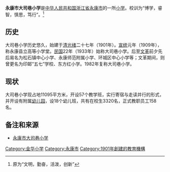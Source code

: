 {{Unreferenced|time=2020-08-07T00:51:15+00:00}}
{{Infobox_school
| name =永康市大司巷小学
| image = 永康大司巷小学.jpg
| motto =
| established =  1901年
| type = 小学
| principal = 黄伟星
| faculty = 
| enrollment = 
| free_label = 
| free_text = 
| district    = 
| location = [[浙江省|浙江省]][[永康市|永康市]]大司巷11号
| information = 
| website = 
}}
'''永康市大司巷小学'''是[[中华人民共和国|中华人民共和国]][[浙江省|浙江省]][[永康市|永康市]]的一所[[小学|小学]]。校训为“博学，睿智，慎思，笃行”。<ref>原为“文明，勤奋，活泼，创新”</ref>

== 历史 ==
大司巷小学历史悠久，始建于[[清朝|清]][[光绪|光绪]]二十七年（1901年）。[[宣统|宣统]]元年（1909年），称永康县立高等小学堂。[[中華民國|民国]]22年（1933年）始称大司巷小学。后至[[文革|文革]]前夕先后易名为松石镇中心小学、永康师范附属小学、环城区中心小学等；文革期间，则曾更名为印邮“五七”学校、东方红小学。1982年复称大司巷小学。

== 现状 ==
大司巷小学现占地11095平方米，开设57个教学班，实行寄宿与走读并行的形式，并开设有附属[[幼儿园|幼儿园]]，设18个幼儿班，共有在校生3320名，正式教职员工158名。

== 备注和来源 ==
{{reflist}}
*[http://school.3xy.com.cn/Article.aspx?siteID=100164&siteShortName=ykdsx&ID=2218 永康市大司巷小学]{{Dead link|date=2019年11月 |bot=InternetArchiveBot |fix-attempted=yes }}

{{elem-stub}}

[[Category:金华小学|Category:金华小学]]
[[Category:永康市|Category:永康市]]
[[Category:1901年創建的教育機構|Category:1901年創建的教育機構]]